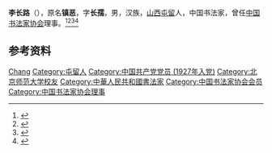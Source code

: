 {{Otheruses|other=名为李长孺的其他人物|李长孺}}

'''李长路'''（{{bd|1904年|6月|1997年}}），原名'''镇恶'''，字'''长孺'''，男，汉族，[[山西|山西]][[屯留|屯留]]人，中国书法家，曾任[[中国书法家协会|中国书法家协会]]理事。<ref>{{Cite book|title=中国当代艺术界名人录|author=中国名人研究院编; 异天, 戈德主编|publisher=社会科学文献出版社|year=1993|isbn=|location=北京|pages=}}</ref><ref>{{Cite book|title=20世纪中华人物名字号辞典|author=周家珍编著|publisher=法律出版社|year=2000|isbn=9787503628320|location=北京|pages=}}</ref><ref>{{Cite book|title=中国当代文化艺术名人大辞典|author=刘波主编|publisher=国际文化出版公司|year=1993|isbn=9787800493898|location=北京|pages=}}</ref><ref>{{Cite book|title=中国当代书法家辞典|author=金通达主编|publisher=浙江人民出版社|year=2001|isbn=|location=杭州|pages=}}</ref>

== 参考资料 ==
{{reflist}}

{{Navboxes 
| title  = 李长路在[[中国书法家协会|中国书法家协会]]的职务
| list1  =
{{中国书法家协会第一届理事会}}
{{中国书法家协会第二届理事会}}
}}

{{Authority control}}
{{DEFAULTSORT:Li李}}
[[Category:李姓|Chang]]
[[Category:屯留人|Category:屯留人]]
[[Category:中国共产党党员_(1927年入党)|Category:中国共产党党员 (1927年入党)]]
[[Category:北京师范大学校友|Category:北京师范大学校友]]
[[Category:中華人民共和國書法家|Category:中華人民共和國書法家]]
[[Category:中国书法家协会会员|Category:中国书法家协会会员]]
[[Category:中国书法家协会理事|Category:中国书法家协会理事]]


{{中国人物小作品}}